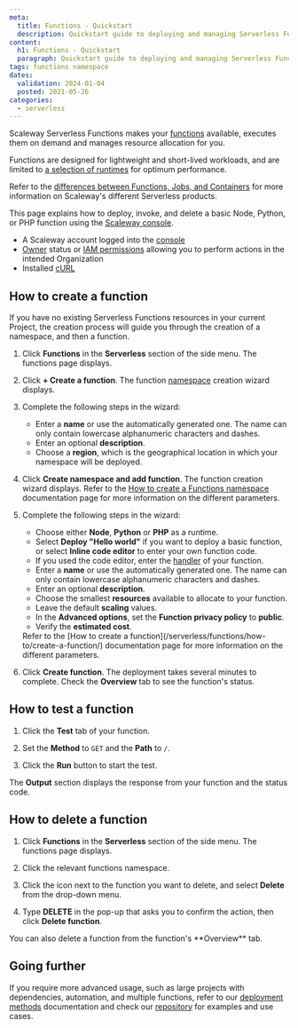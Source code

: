 ```yaml
---
meta:
  title: Functions - Quickstart
  description: Quickstart guide to deploying and managing Serverless Functions on Scaleway.
content:
  h1: Functions - Quickstart
  paragraph: Quickstart guide to deploying and managing Serverless Functions on Scaleway.
tags: functions namespace 
dates:
  validation: 2024-01-04
  posted: 2021-05-26
categories:
  - serverless
---
```


Scaleway Serverless Functions makes your [functions](/serverless/functions/concepts/#function/) available, executes them on demand and manages resource allocation for you.

Functions are designed for lightweight and short-lived workloads, and are limited to [a selection of runtimes](/serverless/functions/reference-content/functions-lifecycle/#available-runtimes/) for optimum performance.

Refer to the [differences between Functions, Jobs, and Containers](/serverless/containers/reference-content/difference-jobs-functions-containers/) for more information on Scaleway's different Serverless products.

This page explains how to deploy, invoke, and delete a basic Node, Python, or PHP function using the [Scaleway console](https://console.scaleway.com/).

<Macro id="requirements" />

- A Scaleway account logged into the [console](https://console.scaleway.com/)
- [Owner](/identity-and-access-management/iam/concepts/#owner/) status or [IAM permissions](/identity-and-access-management/iam/concepts/#permission/) allowing you to perform actions in the intended Organization
- Installed [cURL](https://everything.curl.dev/get/)

## How to create a function

If you have no existing Serverless Functions resources in your current Project, the creation process will guide you through the creation of a namespace, and then a function.

1. Click **Functions** in the **Serverless** section of the side menu. The functions page displays.

2. Click **+ Create a function**. The function [namespace](/serverless/functions/concepts/#namespace/) creation wizard displays.

3. Complete the following steps in the wizard:
    - Enter a **name** or use the automatically generated one. The name can only contain lowercase alphanumeric characters and dashes.
    - Enter an optional **description**.
    - Choose a **region**, which is the geographical location in which your namespace will be deployed.
4. Click **Create namespace and add function**. The function creation wizard displays.
    <Message type="note">
      Refer to the [How to create a Functions namespace](/serverless/functions/how-to/create-a-functions-namespace/) documentation page for more information on the different parameters.
    </Message>
5. Complete the following steps in the wizard:
    - Choose either **Node**, **Python** or **PHP** as a runtime.
    - Select **Deploy "Hello world"** if you want to deploy a basic function, or select **Inline code editor** to enter your own function code.
    - If you used the code editor, enter the [handler](/serverless/functions/concepts/#handler/) of your function.
    - Enter a **name** or use the automatically generated one. The name can only contain lowercase alphanumeric characters and dashes.
    - Enter an optional **description**.
    - Choose the smallest **resources** available to allocate to your function.
    - Leave the default **scaling** values.
    - In the **Advanced options**, set the **Function privacy policy** to **public**.
    - Verify the **estimated cost**.
    <Message type="note">
      Refer to the [How to create a function](/serverless/functions/how-to/create-a-function/) documentation page for more information on the different parameters.
    </Message>
6. Click **Create function**. The deployment takes several minutes to complete. Check the **Overview** tab to see the function's status.

## How to test a function

1. Click the **Test** tab of your function.

2. Set the **Method** to `GET` and the **Path** to `/`.

3. Click the **Run** button to start the test.

The **Output** section displays the response from your function and the status code.

## How to delete a function

1. Click **Functions** in the **Serverless** section of the side menu. The functions page displays.

2. Click the relevant functions namespace.

3. Click the <Icon name="more" /> icon next to the function you want to delete, and select **Delete** from the drop-down menu.

4. Type **DELETE** in the pop-up that asks you to confirm the action, then click **Delete function**.

<Message type="tip">
  You can also delete a function from the function's **Overview** tab.
</Message>

## Going further

If you require more advanced usage, such as large projects with dependencies, automation, and multiple functions, refer to our [deployment methods](/serverless/functions/reference-content/deploy-function/) documentation and check our [repository](https://github.com/scaleway/serverless-examples/) for examples and use cases.